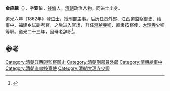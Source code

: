 '''金应麟'''（{{bd|1793年||1852年}}），字'''亚伯'''，[[钱塘县|钱塘]]人。[[清朝|清朝]]政治人物。同进士出身。

道光六年（1862年）登[[进士|进士]]，授刑部主事。后历任员外郎、江西道监察御史、给事中、福建乡试副考官，之后进入官场，升任[[鸿胪寺卿|鸿胪寺卿]]、直隶按察使、[[大理寺|大理寺]]少卿等职。道光二十三年，因母老辞职<ref>{{cite news|title=金应麟|url=http://www.yuhang.gov.cn/class/class_22/articles/78894.html|accessdate=2013-07-17|newspaper=杭州市余杭区委、区人大、区政府、区政协主办}}{{dead link|date=2018年4月 |bot=InternetArchiveBot |fix-attempted=yes }}</ref>。

==参考==
{{reflist}}
{{清朝人物小作品}}
{{道光六年丙戌科殿試金榜}}
{{DEFAULTSORT:Jin金}}
[[Category:清朝江西道監察御史|Category:清朝江西道監察御史]]
[[Category:清朝刑部員外郎|Category:清朝刑部員外郎]]
[[Category:清朝給事中|Category:清朝給事中]]
[[Category:清朝直隸按察使|Category:清朝直隸按察使]]
[[Category:清朝大理寺少卿|Category:清朝大理寺少卿]]